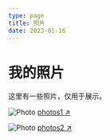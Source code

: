 ```yaml
---
type: page
title: 照片
date: 2023-01-16
---
```


# 我的照片

这里有一些照片，仅用于展示。


<Image
  src="https://cdn.nlark.com/yuque/0/2022/png/126467/1652417443706-68e23dbe-4d9c-46ce-9ec5-2c7d1b1636ed.png?x-oss-process=image%2Fresize%2Cw_1280%2Climit_0"
  alt="Photo"
  width={1125}
  height={750}
  priority
  className="next-image"
/>
[photos1 ↗ ](https://cdn.nlark.com/yuque/0/2022/png/126467/1652417443706-68e23dbe-4d9c-46ce-9ec5-2c7d1b1636ed.png?x-oss-process=image%2Fresize%2Cw_1280%2Climit_0)

<Image
  src="/images/photo.jpg"
  alt="Photo"
  width={1125}
  height={750}
  priority
  className="next-image"
/>
[photos2 ↗ ](https://cdn.nlark.com/yuque/0/2022/jpeg/126467/1656257085220-8a8b41cd-c79b-49e5-9cbe-8eb4f405e0e9.jpeg?x-oss-process=image%2Fresize%2Cw_1500%2Climit_0%2Finterlace%2C1)
